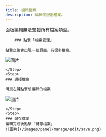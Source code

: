 ```yaml
---
title: 編輯檔案
description: 編輯伺服器檔案。
---
```



<Callout title="警告" type="warn">
	面板編輯無法支援所有檔案類型。
</Callout>


<Steps>
	<Step>
  
		### 點擊「檔案管理」
    
    點擊之後會出現一個頁面，有很多檔案。

![圖片](/images/panel/manage/edit/manage.png)

    </Step>
    <Step>
    ### 選擇檔案

    滑鼠左鍵點擊想編輯的檔案

![圖片](/images/panel/manage/edit/choose.png)

    </Step>
    <Step>
	### 儲存檔案
	編輯完成後點擊「儲存檔案」
	![圖片](/images/panel/manage/edit/save.png)

</Step>
</Steps>